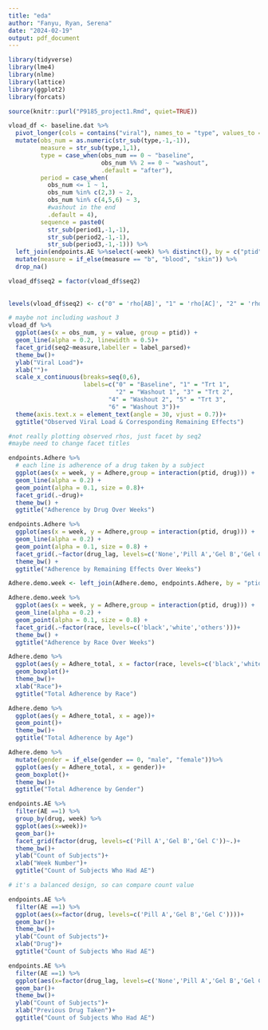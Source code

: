 ```yaml
---
title: "eda"
author: "Fanyu, Ryan, Serena"
date: "2024-02-19"
output: pdf_document
---
```



```r
library(tidyverse)
library(lme4)
library(nlme)
library(lattice)
library(ggplot2)
library(forcats)
```

```r
source(knitr::purl("P9185_project1.Rmd", quiet=TRUE))
```

```r
vload_df <- baseline.dat %>%
  pivot_longer(cols = contains("viral"), names_to = "type", values_to = "value") %>%
  mutate(obs_num = as.numeric(str_sub(type,-1,-1)),
         measure = str_sub(type,1,1),
         type = case_when(obs_num == 0 ~ "baseline",
                          obs_num %% 2 == 0 ~ "washout",
                          .default = "after"),
         period = case_when(
           obs_num <= 1 ~ 1,
           obs_num %in% c(2,3) ~ 2,
           obs_num %in% c(4,5,6) ~ 3,
           #washout in the end 
           .default = 4),
         sequence = paste0(
           str_sub(period1,-1,-1), 
           str_sub(period2,-1,-1),
           str_sub(period3,-1,-1))) %>%
  left_join(endpoints.AE %>%select(-week) %>% distinct(), by = c("ptid", "period", "sequence")) %>%
  mutate(measure = if_else(measure == "b", "blood", "skin")) %>%
  drop_na()
```

```r

vload_df$seq2 = factor(vload_df$seq2)
                       
                       
levels(vload_df$seq2) <- c("0" = 'rho[AB]', "1" = 'rho[AC]', "2" = 'rho[BC]')

# maybe not including washout 3
vload_df %>%
  ggplot(aes(x = obs_num, y = value, group = ptid)) +
  geom_line(alpha = 0.2, linewidth = 0.5)+
  facet_grid(seq2~measure,labeller = label_parsed)+
  theme_bw()+
  ylab("Viral Load")+
  xlab("")+
  scale_x_continuous(breaks=seq(0,6),
                     labels=c("0" = "Baseline", "1" = "Trt 1",
                              "2" = "Washout 1", "3" = "Trt 2",
                            "4" = "Washout 2", "5" = "Trt 3",
                            "6" = "Washout 3"))+
  theme(axis.text.x = element_text(angle = 30, vjust = 0.7))+
  ggtitle("Observed Viral Load & Corresponding Remaining Effects")

#not really plotting observed rhos, just facet by seq2
#maybe need to change facet titles

```

```r
endpoints.Adhere %>% 
  # each line is adherence of a drug taken by a subject
  ggplot(aes(x = week, y = Adhere,group = interaction(ptid, drug))) +
  geom_line(alpha = 0.2) + 
  geom_point(alpha = 0.1, size = 0.8)+
  facet_grid(.~drug)+
  theme_bw() +
  ggtitle("Adherence by Drug Over Weeks")

```

```r
endpoints.Adhere %>%
  ggplot(aes(x = week, y = Adhere,group = interaction(ptid, drug))) +
  geom_line(alpha = 0.2) + 
  geom_point(alpha = 0.1, size = 0.8) +
  facet_grid(.~factor(drug_lag, levels=c('None','Pill A','Gel B','Gel C')))+
  theme_bw() +
  ggtitle("Adherence by Remaining Effects Over Weeks")
```

```r
Adhere.demo.week <- left_join(Adhere.demo, endpoints.Adhere, by = "ptid") 
```

```r
Adhere.demo.week %>%
  ggplot(aes(x = week, y = Adhere,group = interaction(ptid, drug))) +
  geom_line(alpha = 0.2) + 
  geom_point(alpha = 0.1, size = 0.8) +
  facet_grid(.~factor(race, levels=c('black','white','others')))+
  theme_bw() +
  ggtitle("Adherence by Race Over Weeks")
```

```r
Adhere.demo %>%
  ggplot(aes(y = Adhere_total, x = factor(race, levels=c('black','white','others'))))+
  geom_boxplot()+
  theme_bw()+
  xlab("Race")+
  ggtitle("Total Adherence by Race")
```

```r
Adhere.demo %>%
  ggplot(aes(y = Adhere_total, x = age))+
  geom_point()+
  theme_bw()+
  ggtitle("Total Adherence by Age")
```

```r
Adhere.demo %>%
  mutate(gender = if_else(gender == 0, "male", "female"))%>%
  ggplot(aes(y = Adhere_total, x = gender))+
  geom_boxplot()+
  theme_bw()+
  ggtitle("Total Adherence by Gender")
```

```r
endpoints.AE %>% 
  filter(AE ==1) %>%
  group_by(drug, week) %>%
  ggplot(aes(x=week))+
  geom_bar()+
  facet_grid(factor(drug, levels=c('Pill A','Gel B','Gel C'))~.)+
  theme_bw()+
  ylab("Count of Subjects")+
  xlab("Week Number")+
  ggtitle("Count of Subjects Who Had AE")

# it's a balanced design, so can compare count value
```
```r
endpoints.AE %>% 
  filter(AE ==1) %>%
  ggplot(aes(x=factor(drug, levels=c('Pill A','Gel B','Gel C'))))+
  geom_bar()+
  theme_bw()+
  ylab("Count of Subjects")+
  xlab("Drug")+
  ggtitle("Count of Subjects Who Had AE")

```

```r
endpoints.AE %>% 
  filter(AE ==1) %>%
  ggplot(aes(x=factor(drug_lag, levels=c('None','Pill A','Gel B','Gel C'))))+
  geom_bar()+
  theme_bw()+
  ylab("Count of Subjects")+
  xlab("Previous Drug Taken")+
  ggtitle("Count of Subjects Who Had AE")

```